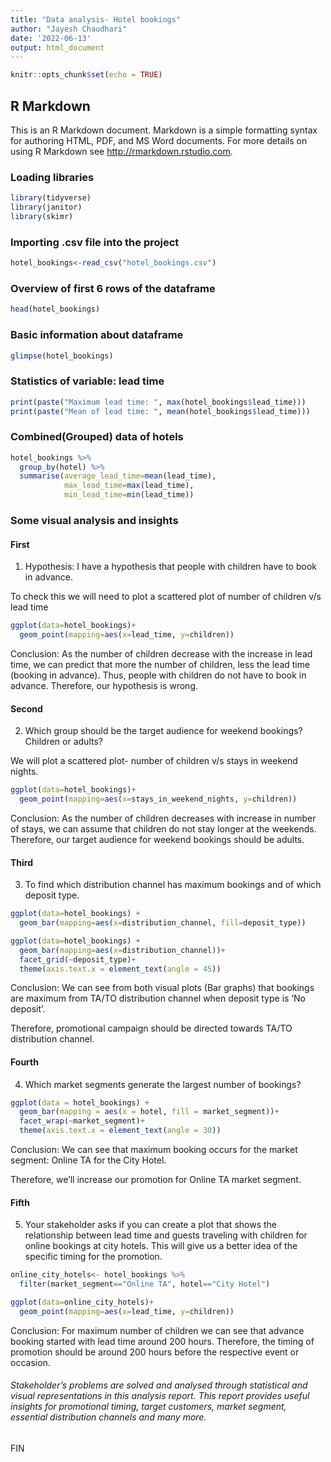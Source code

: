 ```yaml
---
title: "Data analysis- Hotel bookings"
author: "Jayesh Chaudhari"
date: '2022-06-13'
output: html_document
---
```


```r
knitr::opts_chunk$set(echo = TRUE)
```

## R Markdown

This is an R Markdown document. Markdown is a simple formatting syntax for authoring HTML, PDF, and MS Word documents. For more details on using R Markdown see <http://rmarkdown.rstudio.com>. 

### Loading libraries 

```r
library(tidyverse)
library(janitor)
library(skimr)
```

### Importing .csv file into the project

```r
hotel_bookings<-read_csv("hotel_bookings.csv")
```

### Overview of first 6 rows of the dataframe

```r
head(hotel_bookings)
```

### Basic information about dataframe

```r
glimpse(hotel_bookings)
```

### Statistics of variable: lead time

```r
print(paste("Maximum lead time: ", max(hotel_bookings$lead_time)))
print(paste("Mean of lead time: ", mean(hotel_bookings$lead_time)))
```

### Combined(Grouped) data of hotels

```r
hotel_bookings %>% 
  group_by(hotel) %>% 
  summarise(average_lead_time=mean(lead_time),
            max_lead_time=max(lead_time),
            min_lead_time=min(lead_time))
```

### Some visual analysis and insights


#### First

1. Hypothesis: I have a hypothesis that people with children have to book in advance.


To check this we will need to plot a scattered plot of number of children v/s lead time

```r
ggplot(data=hotel_bookings)+
  geom_point(mapping=aes(x=lead_time, y=children))
```

Conclusion: As the number of children decrease with the increase in lead time, we can predict that more the number of children, less the lead time (booking in advance). Thus, people with children do not have to book in advance.
Therefore, our hypothesis is wrong.


#### Second

2. Which group should be the target audience for weekend bookings? Children or adults?

We will plot a scattered plot- number of children v/s stays in weekend nights.

```r
ggplot(data=hotel_bookings)+
  geom_point(mapping=aes(x=stays_in_weekend_nights, y=children))
```

Conclusion: As the number of children decreases with increase in number of stays, we can assume that children do not stay longer at the weekends. Therefore, our target audience for weekend bookings should be adults.


#### Third

3. To find which distribution channel has maximum bookings and of which deposit type.
```r
ggplot(data=hotel_bookings) +
  geom_bar(mapping=aes(x=distribution_channel, fill=deposit_type))

ggplot(data=hotel_bookings) +
  geom_bar(mapping=aes(x=distribution_channel))+
  facet_grid(~deposit_type)+
  theme(axis.text.x = element_text(angle = 45))
```

Conclusion: We can see from both visual plots (Bar graphs) that bookings are maximum from TA/TO distribution channel when deposit type is 'No deposit'.

Therefore, promotional campaign should be directed towards TA/TO distribution channel.


#### Fourth

4. Which market segments generate the largest number of bookings?

```r
ggplot(data = hotel_bookings) +
  geom_bar(mapping = aes(x = hotel, fill = market_segment))+
  facet_wrap(~market_segment)+
  theme(axis.text.x = element_text(angle = 30))
```

Conclusion: We can see that maximum booking occurs for the market segment: Online TA for the City Hotel. 

Therefore, we'll increase our promotion for Online TA market segment. 


#### Fifth

5. Your stakeholder asks if you can create a plot that shows the relationship
between lead time and guests traveling with children for online bookings at city hotels. This will give us a better idea of the specific timing for the promotion.

```r
online_city_hotels<- hotel_bookings %>% 
  filter(market_segment=="Online TA", hotel=="City Hotel")

ggplot(data=online_city_hotels)+
  geom_point(mapping=aes(x=lead_time, y=children))
```


Conclusion: For maximum number of children we can see that advance booking started with lead time around 200 hours. Therefore, the timing of promotion should be around 200 hours before the respective event or occasion.

###### Stakeholder's problems are solved and analysed through statistical and visual representations in this analysis report. This report provides useful insights for promotional timing, target customers, market segment, essential distribution channels and many more.

FIN









